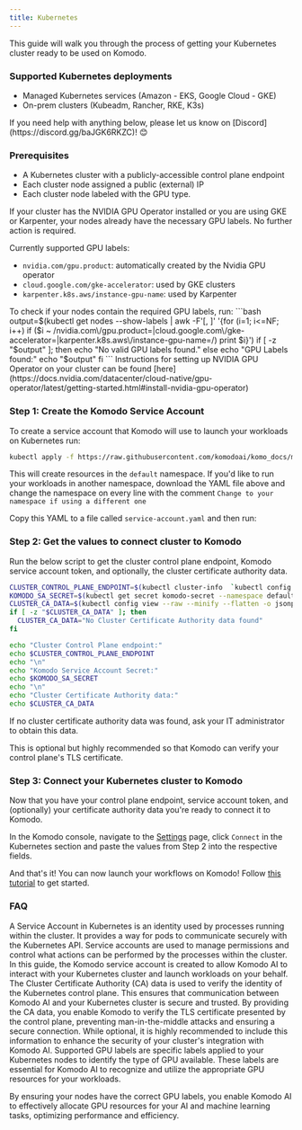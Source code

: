 ```yaml
---
title: Kubernetes
---
```


This guide will walk you through the process of getting your Kubernetes cluster ready to be used on Komodo.

### Supported Kubernetes deployments

* Managed Kubernetes services (Amazon - EKS, Google Cloud - GKE)
* On-prem clusters (Kubeadm, Rancher, RKE, K3s)

<Tip>
If you need help with anything below, please let us know on [Discord](https://discord.gg/baJGK6RKZC)! 😊
</Tip>

### Prerequisites

* A Kubernetes cluster with a publicly-accessible control plane endpoint
* Each cluster node assigned a public (external) IP
* Each cluster node labeled with the GPU type.

<Tip>
If your cluster has the NVIDIA GPU Operator installed or you are using GKE or Karpenter, your nodes already have the necessary GPU labels. No further action is required.
</Tip>

Currently supported GPU labels:
* `nvidia.com/gpu.product`: automatically created by the Nvidia GPU operator
* `cloud.google.com/gke-accelerator`: used by GKE clusters
* `karpenter.k8s.aws/instance-gpu-name`: used by Karpenter

<Tip>
To check if your nodes contain the required GPU labels, run:
```bash
output=$(kubectl get nodes --show-labels | awk -F'[, ]' '{for (i=1; i<=NF; i++) if ($i ~ /nvidia.com\/gpu.product=|cloud.google.com\/gke-accelerator=|karpenter.k8s.aws\/instance-gpu-name=/) print $i}')
if [ -z "$output" ]; then
echo "No valid GPU labels found."
else
echo "GPU Labels found:"
echo "$output"
fi
```
</Tip>

<Tip>
Instructions for setting up NVIDIA GPU Operator on your cluster can be found [here](https://docs.nvidia.com/datacenter/cloud-native/gpu-operator/latest/getting-started.html#install-nvidia-gpu-operator)
</Tip>

### Step 1: Create the Komodo Service Account

To create a service account that  Komodo will use to launch your workloads on Kubernetes run:

```bash
kubectl apply -f https://raw.githubusercontent.com/komodoai/komo_docs/main/files/komodo.yaml
```

This will create resources in the `default` namespace. If you'd like to run your workloads in another namespace, 
download the YAML file above and change the namespace on every line with the comment `Change to your namespace if using a different one`

Copy this YAML to a file called `service-account.yaml` and then run:

### Step 2: Get the values to connect cluster to Komodo

Run the below script to get the cluster control plane endpoint, Komodo service account token, and optionally, the cluster certificate authority data.

```bash
CLUSTER_CONTROL_PLANE_ENDPOINT=$(kubectl cluster-info  `kubectl config view | grep -m 1 "name" | awk '{ print $2 }'` | grep "control plane" | awk '{ print $NF }')
KOMODO_SA_SECRET=$(kubectl get secret komodo-secret --namespace default -o jsonpath='{.data.token}' | base64 -d)
CLUSTER_CA_DATA=$(kubectl config view --raw --minify --flatten -o jsonpath='{.clusters[0].cluster.certificate-authority-data}' 2>/dev/null)
if [ -z "$CLUSTER_CA_DATA" ]; then
  CLUSTER_CA_DATA="No Cluster Certificate Authority data found"
fi

echo "Cluster Control Plane endpoint:"
echo $CLUSTER_CONTROL_PLANE_ENDPOINT
echo "\n"
echo "Komodo Service Account Secret:"
echo $KOMODO_SA_SECRET
echo "\n"
echo "Cluster Certificate Authority data:"
echo $CLUSTER_CA_DATA
```

<Tip>
If no cluster certificate authority data was found, ask your IT administrator to obtain this data.

This is optional but highly recommended so that Komodo can verify your control plane's TLS certificate.
</Tip>

### Step 3: Connect your Kubernetes cluster to Komodo

Now that you have your control plane endpoint, service account token, and (optionally) your certificate authority data you're ready to connect it to Komodo.

In the Komodo console, navigate to the [Settings](https://app.komodoai.dev/settings) page, click `Connect` in the Kubernetes section and paste the values from Step 2 into the respective fields.


And that's it! You can now launch your workflows on Komodo! Follow [this tutorial](../../quickstart) to get started.

### FAQ

<Accordion title="What is a Service Account in Kubernetes?">
A Service Account in Kubernetes is an identity used by processes running within the cluster. It provides a way for pods to communicate securely with the Kubernetes API. Service accounts are used to manage permissions and control what actions can be performed by the processes within the cluster. In this guide, the Komodo service account is created to allow Komodo AI to interact with your Kubernetes cluster and launch workloads on your behalf.
</Accordion>

<Accordion title="Why Use Cluster Certificate Authority Data?">
The Cluster Certificate Authority (CA) data is used to verify the identity of the Kubernetes control plane. This ensures that communication between Komodo AI and your Kubernetes cluster is secure and trusted. By providing the CA data, you enable Komodo to verify the TLS certificate presented by the control plane, preventing man-in-the-middle attacks and ensuring a secure connection. While optional, it is highly recommended to include this information to enhance the security of your cluster's integration with Komodo AI.
</Accordion>

<Accordion title="What Are the Supported GPU Labels and Why Are They Important?">
Supported GPU labels are specific labels applied to your Kubernetes nodes to identify the type of GPU available. These labels are essential for Komodo AI to recognize and utilize the appropriate GPU resources for your workloads.

By ensuring your nodes have the correct GPU labels, you enable Komodo AI to effectively allocate GPU resources for your AI and machine learning tasks, optimizing performance and efficiency.
</Accordion>

